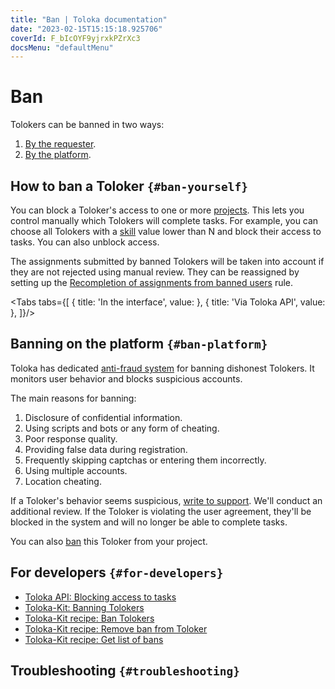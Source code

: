 ```yaml
---
title: "Ban | Toloka documentation"
date: "2023-02-15T15:15:18.925706"
coverId: F_bIcOYF9yjrxkPZrXc3
docsMenu: "defaultMenu"
---
```



# Ban

Tolokers can be banned in two ways:

1. [By the requester](#ban-yourself).
1. [By the platform](#ban-platform).

## How to ban a Toloker `{#ban-yourself}`

You can block a Toloker's access to one or more [projects](/docs/glossary#project). This lets you control manually which Tolokers will complete tasks. For example, you can choose all Tolokers with a [skill](/docs/glossary#skill) value lower than N and block their access to tasks. You can also unblock access.

<Note mode="warning" title="Warning">

The assignments submitted by banned Tolokers will be taken into account if they are not rejected using manual review. They can be reassigned by setting up the [Recompletion of assignments from banned users](/docs/guide/restore-task-overlap) rule.

</Note>

<Tabs tabs={[
  { title: 'In the interface', value: <BanGuideList1/> },
  { title: 'Via Toloka API', value: <BanGuideList2/> },
]}/>

## Banning on the platform `{#ban-platform}`

Toloka has dedicated [anti-fraud system](https://toloka.ai/anti-fraud/) for banning dishonest Tolokers. It monitors user behavior and blocks suspicious accounts.

The main reasons for banning:

1. Disclosure of confidential information.
1. Using scripts and bots or any form of cheating.
1. Poor response quality.
1. Providing false data during registration.
1. Frequently skipping captchas or entering them incorrectly.
1. Using multiple accounts.
1. Location cheating.

<Note mode="note" title="Note">

If a Toloker's behavior seems suspicious, [write to support](/docs/guide/troubleshooting/support?form-source=guide-ban#cheater). We'll conduct an additional review. If the Toloker is violating the user agreement, they'll be blocked in the system and will no longer be able to complete tasks.

You can also [ban](#ban) this Toloker from your project.

</Note>

## For developers `{#for-developers}`

- [Toloka API: Blocking access to tasks](https://toloka.ai/docs/api/api-reference/#put-/user-restrictions)
- [Toloka-Kit: Banning Tolokers](/docs/toloka-kit/reference/toloka.client.TolokaClient.set_user_restriction)
- [Toloka-Kit recipe: Ban Tolokers](/docs/toloka-kit/recipes/ban-tolokers)
- [Toloka-Kit recipe: Remove ban from Toloker](/docs/toloka-kit/recipes/delete-restriction)
- [Toloka-Kit recipe: Get list of bans](/docs/toloka-kit/recipes/get-restrictions)

## Troubleshooting `{#troubleshooting}`

<TroubleshootingTrustedUserBanned/>

<FaqDisableTasks/>

<FaqRedoTask/>

<FaqFixMyself/>

<FaqEmptyResponse/>

<FaqCheatersPaid/>

<TroubleshootingPoorResults/>

<TroubleshootingIncludeResponses/>

<FaqBanAndReject/>

<Cut title="Report suspicious Tolokers">

<YandexForm name="support-survey" src="https://forms.yandex.ru/surveys/13460895.b14e7083ea92ec27b157232f968e6cb6aedb3685/?topic1=fraud&iframe=1&service=toloka-ai"/>

</Cut>
